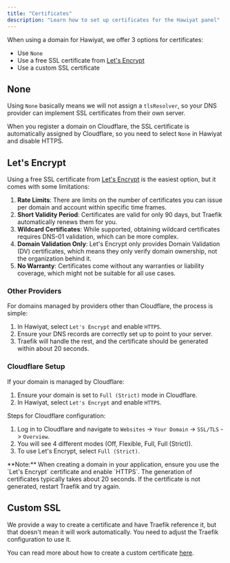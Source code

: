 ```yaml
---
title: "Certificates"
description: "Learn how to set up certificates for the Hawiyat panel"
---
```



When using a domain for Hawiyat, we offer 3 options for certificates:

- Use `None`
- Use a free SSL certificate from [Let's Encrypt](https://letsencrypt.org/)
- Use a custom SSL certificate

## None

Using `None` basically means we will not assign a `tlsResolver`, so your DNS provider can implement SSL certificates from their own server.

<Callout title="Cloudflare">When you register a domain on Cloudflare, the SSL certificate is automatically assigned by Cloudflare, so you need to select `None` in Hawiyat and disable HTTPS.</Callout>

## Let's Encrypt

Using a free SSL certificate from [Let's Encrypt](https://letsencrypt.org/) is the easiest option, but it comes with some limitations:

1. **Rate Limits**: There are limits on the number of certificates you can issue per domain and account within specific time frames.
2. **Short Validity Period**: Certificates are valid for only 90 days, but Traefik automatically renews them for you.
3. **Wildcard Certificates**: While supported, obtaining wildcard certificates requires DNS-01 validation, which can be more complex.
4. **Domain Validation Only**: Let's Encrypt only provides Domain Validation (DV) certificates, which means they only verify domain ownership, not the organization behind it.
5. **No Warranty**: Certificates come without any warranties or liability coverage, which might not be suitable for all use cases.

### Other Providers

For domains managed by providers other than Cloudflare, the process is simple:

1. In Hawiyat, select `Let's Encrypt` and enable `HTTPS`.
2. Ensure your DNS records are correctly set up to point to your server.
3. Traefik will handle the rest, and the certificate should be generated within about 20 seconds.

### Cloudflare Setup

If your domain is managed by Cloudflare:

1. Ensure your domain is set to `Full (Strict)` mode in Cloudflare.
2. In Hawiyat, select `Let's Encrypt` and enable `HTTPS`.

Steps for Cloudflare configuration:

1. Log in to Cloudflare and navigate to `Websites` -> `Your Domain` -> `SSL/TLS` -> `Overview`.
2. You will see 4 different modes (Off, Flexible, Full, Full (Strict)).
3. To use Let's Encrypt, select `Full (Strict)`.

<Callout>
  **Note:** When creating a domain in your application, ensure you use the `Let's Encrypt` certificate and enable `HTTPS`. The generation of certificates typically takes about 20 seconds. If the certificate is not generated, restart Traefik and try again.
</Callout>

## Custom SSL   

We provide a way to create a certificate and have Traefik reference it, but that doesn't mean it will work automatically. You need to adjust the Traefik configuration to use it.

You can read more about how to create a custom certificate [here](https://docs.traefik.io/https/acme/#custom-ssl-certificates).
